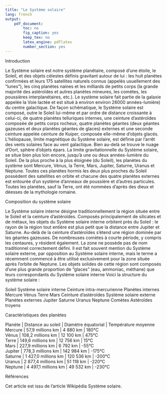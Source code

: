 ```yaml
---
title: "Le Système solaire"
lang: french
output:
    pdf_document:
        toc: no
        fig_caption: yes
        keep_tex: no
        latex_engine: pdflatex
        number_section: yes
---
```


Introduction

Le Système solaire est notre système planétaire, composé d'une étoile, le Soleil, et des objets célestes définis gravitant autour de lui : les huit planètes confirmées et leurs 175 satellites naturels connus (appelés usuellement des "lunes"), les cinq planètes naines et les milliards de petits corps (la grande majorité des astéroïdes et autres planètes mineures, les comètes, les poussières interplanétaires, etc.). Le système solaire fait partie de la galaxie appelée la Voie lactée et est situé à environ environ 26000 années-lumière) du centre galactique.
De façon schématique, le Système solaire est composé, outre le Soleil lui-même et par ordre de distance croissante à celui-ci, de quatre planètes telluriques internes, une ceinture d'astéroïdes composée de petits corps rocheux, quatre planètes géantes (deux géantes gazeuses et deux planètes géantes de glaces) externes et une seconde ceinture appelée ceinture de Kuiper, composée elle-même d’objets glacés. L'héliopause, limite magnétique du Système solaire, est définie par l'arrêt des vents solaires face au vent galactique. Bien au-delà se trouve le nuage d'Oort, sphère d’objets épars. La limite gravitationnelle du Système solaire, se situe bien plus loin encore, jusqu'à une ou deux années-lumière du Soleil.
De la plus proche à la plus éloignée (du Soleil), les planètes du système sont Mercure, Vénus, la Terre, Mars, Jupiter, Saturne, Uranus et Neptune. Toutes ces planètes hormis les deux plus proches du Soleil possèdent des satellites en orbite et chacune des quatre planètes externes est entourée d’un système d'anneaux de poussière et d’autres particules. Toutes les planètes, sauf la Terre, ont été nommées d'après des dieux et déesses de la mythologie romaine.

<!-- Insertion de la figure img/solar.jpg-->

Composition du système solaire

Le Système solaire interne désigne traditionnellement la région située entre le Soleil et la ceinture d’astéroïdes. Composés principalement de silicates et de métaux, les objets du Système solaire interne orbitent près du Soleil : le rayon de la région tout entière est plus petit que la distance entre Jupiter et Saturne.
Au-delà de la ceinture d'astéroïdes s'étend une région dominée par les géantes gazeuses. De nombreuses comètes à courte période, y compris les centaures, y résident également. La zone ne possède pas de nom traditionnel correctement défini. Il est fait souvent mention du Système solaire externe, par opposition au Système solaire interne, mais le terme a récemment commencé à être utilisé exclusivement pour la zone située après l'orbite de Neptune. Les objets solides de cette région sont composés d'une plus grande proportion de "glaces" (eau, ammoniac, méthane) que leurs correspondants du Système solaire interne
Voici la structure du système solaire :

Soleil
Système solaire interne
Ceinture intra-mercurienne
Planètes internes
Mercure
Vénus
Terre
Mars
Ceinture d'astéroïdes
Système solaire externe
Planètes externes
Jupiter
Saturne
Uranus
Neptune
Comètes
Astéroïdes troyens

Caractéristiques des planètes

Planète | Distance au soleil  | Diamètre équatorial | Température moyenne
Mercure |    57,9 millions km |   4 880 km          |  180°C              
Vénus   |   108,2 millions km |  12 100 km          |  475°C              
Terre   |   149,6 millions km |  12 756 km          |   15°C              
Mars    |   227,9 millions km |   6 792 km          |  -55°C              
Jupiter |   778,3 millions km | 142 984 km          | -175°C              
Saturne | 1 427,0 millions km | 120 536 km          | -200°C              
Uranus  | 2 877,4 millions km |  51 118 km          | -220°C              
Neptune | 4 497,1 millions km |  49 532 km          | -230°C              

Références

<!--
Ajouter une note de bas de page à 'Système solaire' ci-dessous.
Dans cette note, vous placerez un lien hypertexte vers la page suivante :
https://fr.wikipedia.org/wiki/Syst%C3%A8me_solaire
-->

Cet article est issu de l'article Wikipédia Système solaire.
